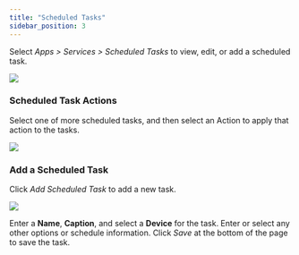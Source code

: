 ```yaml
---
title: "Scheduled Tasks"
sidebar_position: 3
---
```


Select _Apps > Services > Scheduled Tasks_ to view, edit, or add a scheduled task.

![](/assets/images/WEB-293_Scheduled-Task-View.png)

### Scheduled Task Actions

Select one of more scheduled tasks, and then select an Action to apply that action to the tasks.

![](/assets/images/WEB-293_Scheduled-Task-View-Actions-Menu.png)

### Add a Scheduled Task

Click _Add Scheduled Task_ to add a new task.

![](/assets/images/WEB-293_Scheduled-Task-Add.png)

Enter a **Name**, **Caption**, and select a **Device** for the task. Enter or select any other options or schedule information. Click _Save_ at the bottom of the page to save the task.
